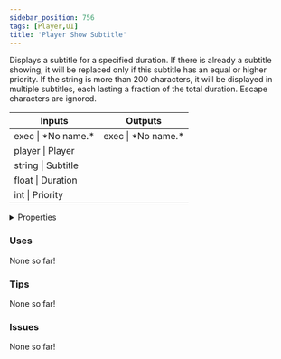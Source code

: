 ```yaml
---
sidebar_position: 756
tags: [Player,UI]
title: 'Player Show Subtitle'
---
```


Displays a subtitle for a specified duration. If there is already a subtitle showing, it will be replaced only if this subtitle has an equal or higher priority. If the string is more than 200 characters, it will be displayed in multiple subtitles, each lasting a fraction of the total duration. Escape characters are ignored.



<IChip uuid="abaae687-e943-4534-bb78-2c8d7e17c425"/>

<table><thead><tr><th>Inputs</th><th>Outputs</th></tr></thead><tbody><tr><td>exec | *No name.*</td><td>exec | *No name.*</td></tr><tr><td>player | Player</td><td /></tr><tr><td>string | Subtitle</td><td /></tr><tr><td>float | Duration</td><td /></tr><tr><td>int | Priority</td><td /></tr></tbody></table>

<details>
  <summary>Properties</summary>
  <div>
    <div>
    <table>
      <tbody>
        <tr>
          <td>Is beta required?</td>
          <td>No</td>
        </tr>
        <tr>
          <td>Is chip a trolling risk?</td>
          <td>No</td>
        </tr>
        <tr>
          <td>Is chip a role assignment risk?</td>
          <td>No</td>
        </tr>
        <tr>
          <td>Chip UUID</td>
          <td>abaae687-e943-4534-bb78-2c8d7e17c425</td>
        </tr>
        <tr>
          <td>Room availability</td>
          <td>Available everywhere</td>
        </tr>
      </tbody>
    </table>
    </div>
  </div>
</details>

### Uses

None so far!

### Tips

None so far!

### Issues

None so far!